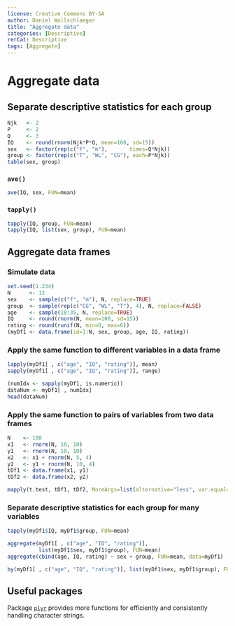 ```yaml
---
license: Creative Commons BY-SA
author: Daniel Wollschlaeger
title: "Aggregate data"
categories: [Descriptive]
rerCat: Descriptive
tags: [Aggregate]
---
```


Aggregate data
=========================

Separate descriptive statistics for each group
-------------------------

```r
Njk   <- 2
P     <- 2
Q     <- 3
IQ    <- round(rnorm(Njk*P*Q, mean=100, sd=15))
sex   <- factor(rep(c("f", "m"),       times=Q*Njk))
group <- factor(rep(c("T", "WL", "CG"), each=P*Njk))
table(sex, group)
```

### `ave()`

```r
ave(IQ, sex, FUN=mean)
```

### `tapply()`

```r
tapply(IQ, group, FUN=mean)
tapply(IQ, list(sex, group), FUN=mean)
```

Aggregate data frames
-------------------------

### Simulate data

```r
set.seed(1.234)
N      <- 12
sex    <- sample(c("f", "m"), N, replace=TRUE)
group  <- sample(rep(c("CG", "WL", "T"), 4), N, replace=FALSE)
age    <- sample(18:35, N, replace=TRUE)
IQ     <- round(rnorm(N, mean=100, sd=15))
rating <- round(runif(N, min=0, max=6))
(myDf1 <- data.frame(id=1:N, sex, group, age, IQ, rating))
```

### Apply the same function to different variables in a data frame

```r
lapply(myDf1[ , c("age", "IQ", "rating")], mean)
sapply(myDf1[ , c("age", "IQ", "rating")], range)
```

```r
(numIdx <- sapply(myDf1, is.numeric))
dataNum <- myDf1[ , numIdx]
head(dataNum)
```

### Apply the same function to pairs of variables from two data frames

```r
N    <- 100
x1   <- rnorm(N, 10, 10)
y1   <- rnorm(N, 10, 10)
x2   <- x1 + rnorm(N, 5, 4)
y2   <- y1 + rnorm(N, 10, 4)
tDf1 <- data.frame(x1, y1)
tDf2 <- data.frame(x2, y2)
```

```r
mapply(t.test, tDf1, tDf2, MoreArgs=list(alternative="less", var.equal=TRUE))
```

### Separate descriptive statistics for each group for many variables

```r
tapply(myDf1$IQ, myDf1$group, FUN=mean)
```

```r
aggregate(myDf1[ , c("age", "IQ", "rating")],
          list(myDf1$sex, myDf1$group), FUN=mean)
aggregate(cbind(age, IQ, rating) ~ sex + group, FUN=mean, data=myDf1)
```

```r
by(myDf1[ , c("age", "IQ", "rating")], list(myDf1$sex, myDf1$group), FUN=mean)
```

Useful packages
-------------------------

Package [`plyr`](http://cran.r-project.org/package=plyr) provides more functions for efficiently and consistently handling character strings.
